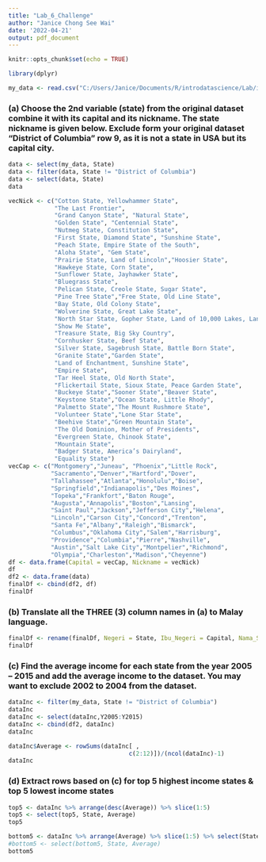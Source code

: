 ```yaml
---
title: "Lab_6_Challenge"
author: "Janice Chong See Wai"
date: '2022-04-21'
output: pdf_document
---
```


```r
knitr::opts_chunk$set(echo = TRUE)
```

```r
library(dplyr)

my_data <- read.csv("C:/Users/Janice/Documents/R/introdatascience/Lab/incomeData.csv")
```

### (a)	Choose the 2nd variable (state) from the original dataset combine it with its capital and its nickname. The state nickname is given below. Exclude form your original dataset “District of Columbia” row 9, as it is not a state in USA but its capital city.
```r
data <- select(my_data, State)
data <- filter(data, State != "District of Columbia")
data <- select(data, State)
data

vecNick <- c("Cotton State, Yellowhammer State", 
             "The Last Frontier",
             "Grand Canyon State", "Natural State",
             "Golden State", "Centennial State",
             "Nutmeg State, Constitution State",
             "First State, Diamond State", "Sunshine State",
             "Peach State, Empire State of the South",
             "Aloha State", "Gem State", 
             "Prairie State, Land of Lincoln","Hoosier State",
             "Hawkeye State, Corn State",
             "Sunflower State, Jayhawker State",
             "Bluegrass State", 
             "Pelican State, Creole State, Sugar State",
             "Pine Tree State","Free State, Old Line State",
             "Bay State, Old Colony State",
             "Wolverine State, Great Lake State",
             "North Star State, Gopher State, Land of 10,000 Lakes, Land of Sky-Blue Waters", "Magnolia State",
             "Show Me State",
             "Treasure State, Big Sky Country",
             "Cornhusker State, Beef State",
             "Silver State, Sagebrush State, Battle Born State",
             "Granite State","Garden State",
             "Land of Enchantment, Sunshine State",
             "Empire State",
             "Tar Heel State, Old North State",
             "Flickertail State, Sioux State, Peace Garden State",
             "Buckeye State","Sooner State","Beaver State",
             "Keystone State","Ocean State, Little Rhody",
             "Palmetto State","The Mount Rushmore State",
             "Volunteer State","Lone Star State",
             "Beehive State","Green Mountain State",
             "The Old Dominion, Mother of Presidents",
             "Evergreen State, Chinook State",
             "Mountain State",
             "Badger State, America’s Dairyland",
             "Equality State")
vecCap <- c("Montgomery","Juneau", "Phoenix","Little Rock",
            "Sacramento","Denver","Hartford","Dover",
            "Tallahassee","Atlanta","Honolulu","Boise",
            "Springfield","Indianapolis","Des Moines",
            "Topeka","Frankfort","Baton Rouge",
            "Augusta","Annapolis","Boston","Lansing",
            "Saint Paul","Jackson","Jefferson City","Helena",
            "Lincoln","Carson City","Concord","Trenton",
            "Santa Fe","Albany","Raleigh","Bismarck",
            "Columbus","Oklahoma City","Salem","Harrisburg",
            "Providence","Columbia","Pierre","Nashville",
            "Austin","Salt Lake City","Montpelier","Richmond",
            "Olympia","Charleston","Madison","Cheyenne")
df <- data.frame(Capital = vecCap, Nickname = vecNick)
df
df2 <- data.frame(data)
finalDf <- cbind(df2, df)
finalDf

```
### (b)	Translate all the THREE (3) column names in (a) to Malay language.
```r
finalDf <- rename(finalDf, Negeri = State, Ibu_Negeri = Capital, Nama_Samaran = Nickname)
finalDf
```
### (c)	Find the average income for each state from the year 2005 – 2015 and add the average income to the dataset. You may want to exclude 2002 to 2004 from the dataset.
```r
dataInc <- filter(my_data, State != "District of Columbia")
dataInc
dataInc <- select(dataInc,Y2005:Y2015)
dataInc <- cbind(df2, dataInc)
dataInc 

dataInc$Average <- rowSums(dataInc[ ,
                                  c(2:12)])/(ncol(dataInc)-1)
dataInc


```
### (d)	Extract rows based on (c) for top 5 highest income states & top 5 lowest income states
```r

top5 <- dataInc %>% arrange(desc(Average)) %>% slice(1:5)
top5 <- select(top5, State, Average)
top5

bottom5 <- dataInc %>% arrange(Average) %>% slice(1:5) %>% select(State, Average)
#bottom5 <- select(bottom5, State, Average)
bottom5
```

